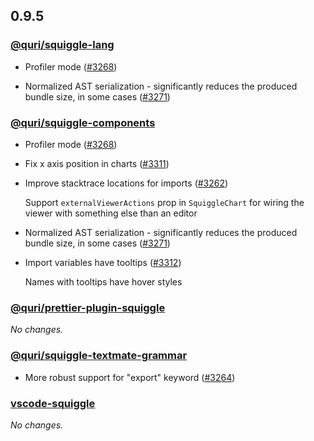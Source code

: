 ## 0.9.5

### [@quri/squiggle-lang](https://www.npmjs.com/package/@quri/squiggle-lang)

* Profiler mode ([#3268](https://github.com/quantified-uncertainty/squiggle/pull/3268))

* Normalized AST serialization - significantly reduces the produced bundle size, in some cases ([#3271](https://github.com/quantified-uncertainty/squiggle/pull/3271))

### [@quri/squiggle-components](https://www.npmjs.com/package/@quri/squiggle-components)

* Profiler mode ([#3268](https://github.com/quantified-uncertainty/squiggle/pull/3268))

* Fix x axis position in charts ([#3311](https://github.com/quantified-uncertainty/squiggle/pull/3311))

* Improve stacktrace locations for imports ([#3262](https://github.com/quantified-uncertainty/squiggle/pull/3262))

  Support `externalViewerActions` prop in `SquiggleChart` for wiring the viewer with something else than an editor

* Normalized AST serialization - significantly reduces the produced bundle size, in some cases ([#3271](https://github.com/quantified-uncertainty/squiggle/pull/3271))

* Import variables have tooltips ([#3312](https://github.com/quantified-uncertainty/squiggle/pull/3312))

  Names with tooltips have hover styles

### [@quri/prettier-plugin-squiggle](https://www.npmjs.com/package/@quri/prettier-plugin-squiggle)

_No changes._

### [@quri/squiggle-textmate-grammar](https://www.npmjs.com/package/@quri/squiggle-textmate-grammar)

* More robust support for "export" keyword ([#3264](https://github.com/quantified-uncertainty/squiggle/pull/3264))

### [vscode-squiggle](https://marketplace.visualstudio.com/items?itemName=QURI.vscode-squiggle)

_No changes._

